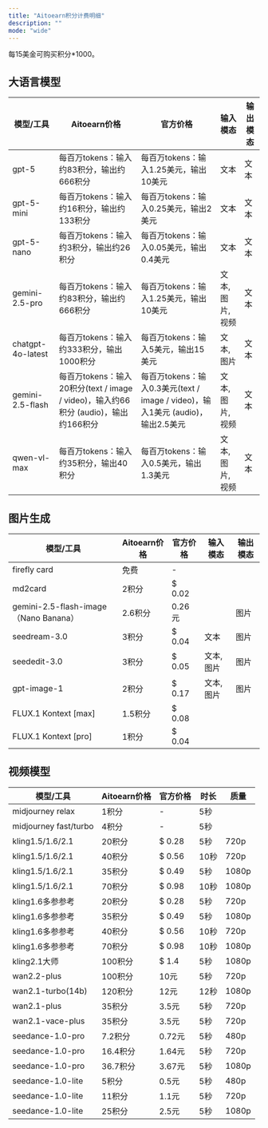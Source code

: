 ```yaml
---
title: "Aitoearn积分计费明细"
description: ""
mode: "wide"
---
```


每15美金可购买积分*1000。

## 大语言模型
| 模型/工具                          | Aitoearn价格 | 官方价格              | 输入模态 | 输出模态 |
|------------------------------------|--------------|-----------------------|----------|----------|
| gpt-5                              | 每百万tokens：输入约83积分，输出约666积分 | 每百万tokens：输入1.25美元，输出10美元 | 文本     | 文本     |
| gpt-5-mini                         | 每百万tokens：输入约16积分，输出约133积分  | 每百万tokens：输入0.25美元，输出2美元 | 文本     | 文本     |
| gpt-5-nano                         | 每百万tokens：输入约3积分，输出约26积分 | 每百万tokens：输入0.05美元，输出0.4美元 | 文本     | 文本     |
| gemini-2.5-pro                     | 每百万tokens：输入约83积分，输出约666积分 |  每百万tokens：输入1.25美元，输出10美元| 文本, 图片, 视频 | 文本  |
| chatgpt-4o-latest                  | 每百万tokens：输入约333积分，输出1000积分|  每百万tokens：输入5美元，输出15美元| 文本, 图片 | 文本  |
| gemini-2.5-flash                   | 每百万tokens：输入20积分(text / image / video)，输入约66积分 (audio)，输出约166积分  | 每百万tokens：输入0.3美元(text / image / video)，输入1美元 (audio)，输出2.5美元  | 文本, 图片, 视频 | 文本 |
| qwen-vl-max                        | 每百万tokens：输入约35积分，输出40积分  |  每百万tokens：输入0.5美元，输出1.3美元   | 文本, 图片, 视频 | 文本 |

## 图片生成
| 模型/工具                          | Aitoearn价格 | 官方价格              | 输入模态 | 输出模态 |
|------------------------------------|--------------|-----------------------|----------|----------|
| firefly card                         | 免费         |        -               |          |          |
| md2card                            | 2积分        | $ 0.02                |          |          |
| <Icon icon="fire" size={32} />gemini-2.5-flash-image（Nano Banana）            | 2.6积分      | 0.26元                |          | 图片     |
| seedream-3.0                       | 3积分        | $ 0.04                 | 文本     | 图片     |
| seededit-3.0                       | 3积分        | $ 0.05               | 文本, 图片 | 图片   |
| <Icon icon="fire" size={32} /> gpt-image-1                       | 2积分        | $ 0.17                 | 文本, 图片 | 图片   |
| <Icon icon="fire" size={32} /> FLUX.1 Kontext [max]              | 1.5积分      | $ 0.08                 |          |          |
| <Icon icon="fire" size={32} /> FLUX.1 Kontext [pro]            | 1积分        | $ 0.04                 |          |          |

## 视频模型
| 模型/工具                          | Aitoearn价格 | 官方价格              | 时长 | 质量   |
|------------------------------------|--------------|-----------------------|------|--------|
| <Icon icon="fire" size={32} /> midjourney relax                 | 1积分             |     -                  | 5秒  |        |
| <Icon icon="fire" size={32} /> midjourney fast/turbo             | 4积分        | -                 | 5秒  |        |
| kling1.5/1.6/2.1                   | 20积分       | $ 0.28                   | 5秒  | 720p   |
| kling1.5/1.6/2.1                   | 40积分       | $ 0.56                   | 10秒 | 720p   |
| kling1.5/1.6/2.1                   | 35积分       | $ 0.49                 | 5秒 | 1080p  |
| kling1.5/1.6/2.1                   | 70积分       | $ 0.98                   | 10秒 | 1080p  |
| kling1.6多参参考                   | 20积分       | $ 0.28                   | 5秒  | 720p   |
| kling1.6多参参考                   | 35积分       | $ 0.49                 | 5秒  | 1080p  |
| kling1.6多参参考                   | 40积分       | $ 0.56                   | 10秒 | 720p   |
| kling1.6多参参考                   | 70积分       | $ 0.98                   | 10秒 | 1080p  |
| kling2.1大师                       | 100积分       | $ 1.4                   | 5秒  | 1080p   |
| wan2.2-plus                        | 100积分      | 10元                  | 5秒  | 720p   |
| wan2.1-turbo(14b)                  | 120积分      | 12元                  | 12秒 | 1080p  |
| wan2.1-plus                        | 35积分       | 3.5元                 | 5秒  | 720p   |
| wan2.1-vace-plus                   | 35积分       | 3.5元                 | 5秒  | 720p   |
| seedance-1.0-pro                   | 7.2积分      | 0.72元                | 5秒  | 480p   |
| seedance-1.0-pro                                | 16.4积分     | 1.64元                | 5秒  | 720p   |
| seedance-1.0-pro                                   | 36.7积分     | 3.67元                | 5秒  | 1080p  |
| seedance-1.0-lite                  | 5积分        | 0.5元                 | 5秒  | 480p   |
| seedance-1.0-lite                                  | 11积分       | 1.1元                 | 5秒  | 720p   |
| seedance-1.0-lite                                  | 25积分       | 2.5元                 | 5秒  | 1080p  |